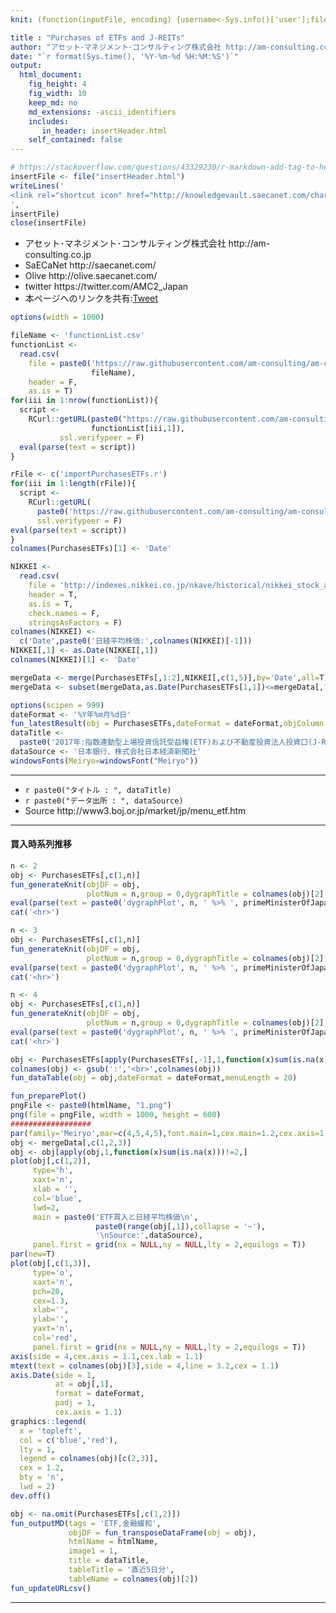 ```yaml
---
knit: (function(inputFile, encoding) {username<-Sys.info()['user'];fileName<-'defaultPath.csv';pathToFile <-paste0('C:/Users/', username,'/Desktop/pathToCSV/');setwd(pathToFile);buf0<-read.csv(fileName,header = F,skip = 0,stringsAsFactor = F,check.names = F,fileEncoding = 'utf-8');timeStamp<-format(Sys.time(),'%Y%m%d%H%M%S');htmlName<-'PurchasesETFs';rmarkdown::render(inputFile, encoding = encoding, output_file = paste0('C:/Users/',username,buf0[2,1],'charts/','am-consulting.co.jp-',htmlName,'.html')) })

title : "Purchases of ETFs and J-REITs"
author: "アセット･マネジメント･コンサルティング株式会社 http://am-consulting.co.jp"
date: "`r format(Sys.time(), '%Y-%m-%d %H:%M:%S')`"
output: 
  html_document:
    fig_height: 4
    fig_width: 10
    keep_md: no
    md_extensions: -ascii_identifiers 
    includes:
       in_header: insertHeader.html
    self_contained: false
---
```


```r
# https://stackoverflow.com/questions/43329230/r-markdown-add-tag-to-head-of-html-output/43334558#43334558
insertFile <- file("insertHeader.html")
writeLines('
<link rel="shortcut icon" href="http://knowledgevault.saecanet.com/charts/indicator/favicon-bar-chart.ico">
',
insertFile)
close(insertFile)
```

<link href="http://knowledgevault.saecanet.com/components/rmarkdown-html.css" rel="stylesheet">
<style>.main-container {max-width : 1000px;}</style>
<script src="http://knowledgevault.saecanet.com/components/JavascriptCode.js"></script>

- アセット･マネジメント･コンサルティング株式会社 http://am-consulting.co.jp
- SaECaNet http://saecanet.com/
- Olive http://olive.saecanet.com/
- twitter https://twitter.com/AMC2_Japan
- 本ページへのリンクを共有:<a href="https://twitter.com/share" class="twitter-share-button" data-via="AMC2_Japan" data-size="large">Tweet</a> <script>!function(d,s,id){var js,fjs=d.getElementsByTagName(s)[0],p=/^http:/.test(d.location)?'http':'https';if(!d.getElementById(id)){js=d.createElement(s);js.id=id;js.src=p+'://platform.twitter.com/widgets.js';fjs.parentNode.insertBefore(js,fjs);}}(document, 'script', 'twitter-wjs');</script>

```r
options(width = 1000)
```

```r
fileName <- 'functionList.csv'
functionList <-
  read.csv(
    file = paste0('https://raw.githubusercontent.com/am-consulting/am-consulting.github.io/master/csv/',
                  fileName),
    header = F,
    as.is = T)
for(iii in 1:nrow(functionList)){
  script <- 
    RCurl::getURL(paste0("https://raw.githubusercontent.com/am-consulting/am-consulting.github.io/master/", 
                  functionList[iii,1]),
           ssl.verifypeer = F)
  eval(parse(text = script))
}
```

```r
rFile <- c('importPurchasesETFs.r')
for(iii in 1:length(rFile)){
  script <- 
    RCurl::getURL(
      paste0('https://raw.githubusercontent.com/am-consulting/am-consulting.github.io/master/',rFile[iii]),
      ssl.verifypeer = F)
eval(parse(text = script))
}
colnames(PurchasesETFs)[1] <- 'Date'
```

```r
NIKKEI <-
  read.csv(
    file = 'http://indexes.nikkei.co.jp/nkave/historical/nikkei_stock_average_daily_jp.csv',
    header = T,
    as.is = T,
    check.names = F,
    stringsAsFactors = F)
colnames(NIKKEI) <- 
  c('Date',paste0('日経平均株価:',colnames(NIKKEI)[-1]))
NIKKEI[,1] <- as.Date(NIKKEI[,1])
colnames(NIKKEI)[1] <- 'Date'
```

```r
mergeData <- merge(PurchasesETFs[,1:2],NIKKEI[,c(1,5)],by='Date',all=T)
mergeData <- subset(mergeData,as.Date(PurchasesETFs[1,1])<=mergeData[,1])
```

```r
options(scipen = 999)
dateFormat <- '%Y年%m月%d日'
fun_latestResult(obj = PurchasesETFs,dateFormat = dateFormat,objColumn = c(2,3))
dataTitle <- 
  paste0('2017年:指数連動型上場投資信託受益権(ETF)および不動産投資法人投資口(J-REIT)の買入結果:',latestResult)
dataSource <- '日本銀行、株式会社日本経済新聞社'
windowsFonts(Meiryo=windowsFont("Meiryo"))
```

***

- `r paste0("タイトル : ", dataTitle)`
- `r paste0("データ出所 : ", dataSource)`
- Source http://www3.boj.or.jp/market/jp/menu_etf.htm

***

#### 買入時系列推移

```r
n <- 2
obj <- PurchasesETFs[,c(1,n)]
fun_generateKnit(objDF = obj,
                 plotNum = n,group = 0,dygraphTitle = colnames(obj)[2],barPlot = 1)
eval(parse(text = paste0('dygraphPlot', n, ' %>% ', primeMinisterOfJapan_dygraph)))
cat('<hr>')
```

```r
n <- 3
obj <- PurchasesETFs[,c(1,n)]
fun_generateKnit(objDF = obj,
                 plotNum = n,group = 0,dygraphTitle = colnames(obj)[2],barPlot = 1)
eval(parse(text = paste0('dygraphPlot', n, ' %>% ', primeMinisterOfJapan_dygraph)))
cat('<hr>')
```

```r
n <- 4
obj <- PurchasesETFs[,c(1,n)]
fun_generateKnit(objDF = obj,
                 plotNum = n,group = 0,dygraphTitle = colnames(obj)[2],barPlot = 1)
eval(parse(text = paste0('dygraphPlot', n, ' %>% ', primeMinisterOfJapan_dygraph)))
cat('<hr>')
```

```r
obj <- PurchasesETFs[apply(PurchasesETFs[,-1],1,function(x)sum(is.na(x)))!=3,]
colnames(obj) <- gsub(':','<br>',colnames(obj))
fun_dataTable(obj = obj,dateFormat = dateFormat,menuLength = 20)
```

```r
fun_preparePlot()
pngFile <- paste0(htmlName, "1.png")
png(file = pngFile, width = 1000, height = 600)
##################
par(family='Meiryo',mar=c(4,5,4,5),font.main=1,cex.main=1.2,cex.axis=1.1,cex.lab=1.1)
obj <- mergeData[,c(1,2,3)]
obj <- obj[apply(obj,1,function(x)sum(is.na(x)))!=2,]
plot(obj[,c(1,2)],
     type='h',
     xaxt='n',
     xlab = '',
     col='blue',
     lwd=2,
     main = paste0('ETF買入と日経平均株価\n',
                   paste0(range(obj[,1]),collapse = '~'),
                   '\nSource:',dataSource),
     panel.first = grid(nx = NULL,ny = NULL,lty = 2,equilogs = T))
par(new=T)
plot(obj[,c(1,3)],
     type='o',
     xaxt='n',
     pch=20,
     cex=1.3,
     xlab='',
     ylab='',
     yaxt='n',
     col='red',
     panel.first = grid(nx = NULL,ny = NULL,lty = 2,equilogs = T))
axis(side = 4,cex.axis = 1.1,cex.lab = 1.1)
mtext(text = colnames(obj)[3],side = 4,line = 3.2,cex = 1.1)
axis.Date(side = 1,
          at = obj[,1],
          format = dateFormat,
          padj = 1,
          cex.axis = 1.1)
graphics::legend(
  x = 'topleft',
  col = c('blue','red'),
  lty = 1,
  legend = colnames(obj)[c(2,3)],
  cex = 1.2,
  bty = 'n',
  lwd = 2)
dev.off()
```

```r
obj <- na.omit(PurchasesETFs[,c(1,2)])
fun_outputMD(tags = 'ETF,金融緩和',
             objDF = fun_transposeDataFrame(obj = obj),
             htmlName = htmlName,
             image1 = 1,
             title = dataTitle,
             tableTitle = '直近5日分',
             tableName = colnames(obj)[2])
fun_updateURLcsv()
```

***

<script>MakeNegative()</script>
<script>
  (function(i,s,o,g,r,a,m){i['GoogleAnalyticsObject']=r;i[r]=i[r]||function(){
  (i[r].q=i[r].q||[]).push(arguments)},i[r].l=1*new Date();a=s.createElement(o),
  m=s.getElementsByTagName(o)[0];a.async=1;a.src=g;m.parentNode.insertBefore(a,m)
  })(window,document,'script','https://www.google-analytics.com/analytics.js','ga');

  ga('create', 'UA-3077339-5', 'auto');
  ga('send', 'pageview');

</script>
